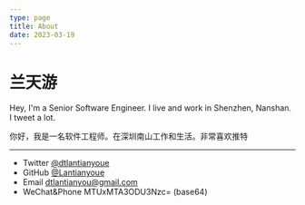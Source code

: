 ```yaml
---
type: page
title: About
date: 2023-03-19
---
```


# 兰天游

Hey, I'm a Senior Software Engineer. I live and work in Shenzhen, Nanshan. I tweet a lot.

你好，我是一名软件工程师。在深圳南山工作和生活。非常喜欢推特

---

- Twitter [@dtlantianyoue](https://twitter.com/dtlantianyou)
- GitHub [@Lantianyoue](https://github.com/Lantianyou)
- Email dtlantianyou@gmail.com
- WeChat&Phone MTUxMTA3ODU3Nzc= (base64)